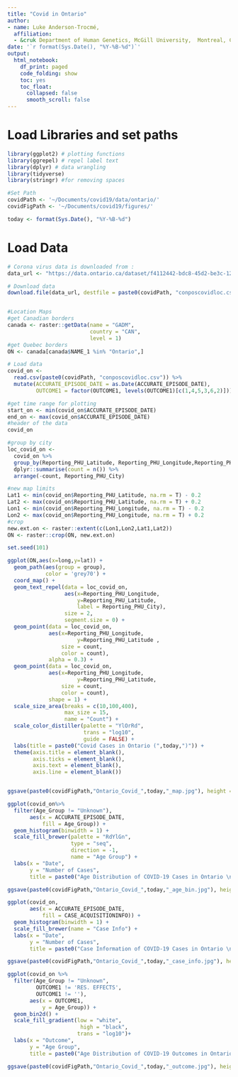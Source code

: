 ```yaml
---
title: "Covid in Ontario"
author:
- name: Luke Anderson-Trocmé,
  affiliation:
  - &cruk Department of Human Genetics, McGill University,  Montreal, Canada
date: '`r format(Sys.Date(), "%Y-%B-%d")`'
output:
  html_notebook:
    df_print: paged
    code_folding: show
    toc: yes
    toc_float:
      collapsed: false
      smooth_scroll: false
---
```

# Load Libraries and set paths
```r
library(ggplot2) # plotting functions
library(ggrepel) # repel label text
library(dplyr) # data wrangling
library(tidyverse)
library(stringr) #for removing spaces

#Set Path
covidPath <- '~/Documents/covid19/data/ontario/'
covidFigPath <- '~/Documents/covid19/figures/'

today <- format(Sys.Date(), "%Y-%B-%d")
```
# Load Data
```r

# Corona virus data is downloaded from : 
data_url <- "https://data.ontario.ca/dataset/f4112442-bdc8-45d2-be3c-12efae72fb27/resource/455fd63b-603d-4608-8216-7d8647f43350/download/conposcovidloc.csv"

# Download data
download.file(data_url, destfile = paste0(covidPath, "conposcovidloc.csv"), quiet = T)


#Location Maps
#get Canadian borders
canada <- raster::getData(name = "GADM",
                          country = "CAN",
                          level = 1)
#get Quebec borders
ON <- canada[canada$NAME_1 %in% "Ontario",]

# Load data
covid_on <- 
  read.csv(paste0(covidPath, "conposcovidloc.csv")) %>%
  mutate(ACCURATE_EPISODE_DATE = as.Date(ACCURATE_EPISODE_DATE),
         OUTCOME1 = factor(OUTCOME1, levels(OUTCOME1)[c(1,4,5,3,6,2)]))

#get time range for plotting
start_on <- min(covid_on$ACCURATE_EPISODE_DATE)
end_on <- max(covid_on$ACCURATE_EPISODE_DATE)
#header of the data
covid_on

#group by city
loc_covid_on <-
  covid_on %>%
  group_by(Reporting_PHU_Latitude, Reporting_PHU_Longitude,Reporting_PHU_City) %>%
  dplyr::summarise(count = n()) %>%
  arrange(-count, Reporting_PHU_City)
```

```r
#new map limits
Lat1 <- min(covid_on$Reporting_PHU_Latitude, na.rm = T) - 0.2
Lat2 <- max(covid_on$Reporting_PHU_Latitude, na.rm = T) + 0.2
Lon1 <- min(covid_on$Reporting_PHU_Longitude, na.rm = T) - 0.2
Lon2 <- max(covid_on$Reporting_PHU_Longitude, na.rm = T) + 0.2
#crop
new.ext.on <- raster::extent(c(Lon1,Lon2,Lat1,Lat2))
ON <- raster::crop(ON, new.ext.on)

set.seed(101)

ggplot(ON,aes(x=long,y=lat)) +
  geom_path(aes(group = group),
            color = 'grey70') +
  coord_map() +
  geom_text_repel(data = loc_covid_on,
                  aes(x=Reporting_PHU_Longitude,
                      y=Reporting_PHU_Latitude,
                      label = Reporting_PHU_City),
                  size = 2,
                  segment.size = 0) +
  geom_point(data = loc_covid_on,
             aes(x=Reporting_PHU_Longitude,
                      y=Reporting_PHU_Latitude ,
                 size = count,
                 color = count),
             alpha = 0.3) +
  geom_point(data = loc_covid_on,
             aes(x=Reporting_PHU_Longitude,
                      y=Reporting_PHU_Latitude,
                 size = count,
                 color = count),
             shape = 1) +
  scale_size_area(breaks = c(10,100,400),
                  max_size = 15,
                  name = "Count") +
  scale_color_distiller(palette = "YlOrRd",
                        trans = "log10",
                        guide = FALSE) +
  labs(title = paste0("Covid Cases in Ontario (",today,")")) +
  theme(axis.title = element_blank(),
        axis.ticks = element_blank(),
        axis.text = element_blank(),
        axis.line = element_blank())


ggsave(paste0(covidFigPath,"Ontario_Covid_",today,"_map.jpg"), height = 10, width = 15)
```

```r
ggplot(covid_on%>%
  filter(Age_Group != "Unknown"),
       aes(x = ACCURATE_EPISODE_DATE,
           fill = Age_Group)) +
  geom_histogram(binwidth = 1) +
  scale_fill_brewer(palette = "RdYlGn",
                    type = "seq",
                    direction = -1,
                    name = "Age Group") +
  labs(x = "Date",
       y = "Number of Cases",
       title = paste0("Age Distribution of COVID-19 Cases in Ontario \n(",today,")")) 

ggsave(paste0(covidFigPath,"Ontario_Covid_",today,"_age_bin.jpg"), height = 7, width = 10)
```

```r
ggplot(covid_on,
       aes(x = ACCURATE_EPISODE_DATE,
           fill = CASE_ACQUISITIONINFO)) +
  geom_histogram(binwidth = 1) +
  scale_fill_brewer(name = "Case Info") +
  labs(x = "Date",
       y = "Number of Cases",
       title = paste0("Case Information of COVID-19 Cases in Ontario \n(",today,")"))

ggsave(paste0(covidFigPath,"Ontario_Covid_",today,"_case_info.jpg"), height = 7, width = 10)
```

```r
ggplot(covid_on %>%
  filter(Age_Group != "Unknown",
         OUTCOME1 != 'RES. EFFECTS',
         OUTCOME1 != ''),
       aes(x = OUTCOME1,
           y = Age_Group)) +
  geom_bin2d() +
  scale_fill_gradient(low = "white",
                       high = "black",
                      trans = "log10")+
  labs(x = "Outcome",
       y = "Age Group",
       title = paste0("Age Distribution of COVID-19 Outcomes in Ontario \n(",today,")"))

ggsave(paste0(covidFigPath,"Ontario_Covid_",today,"_outcome.jpg"), height = 7, width = 10)
```

